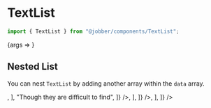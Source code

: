 
<Meta title="Components/TextList" component={TextList} />

# TextList

```ts
import { TextList } from "@jobber/components/TextList";
```

<Canvas>
  <Story
    name="TextList"
    args={{
      data: [
        "Your name",
        "Company name (if applicable)",
        "Phone number",
        "Email address",
        "Property address",
      ],
    }}
  >
    {args => <TextList {...args} />}
  </Story>
</Canvas>

<ArgsTable of={TextList} story="TextList" />

## Nested List

You can nest `TextList` by adding another array within the `data` array.

<Canvas>
  <TextList
    data={[
      "Strawberries",
      "Blueberries",
      "Mango",
      "Kiwi",
      [
        "Bananas",
        <TextList
          key="Bananas"
          data={[
            "Burro",
            [
              "Cavendish",
              <TextList
                key="Cavendish"
                data={[
                  "This is the familiar yellow banana sold in United States supermarkets.",
                  [
                    "There are also other sizes of Cavendish",
                    <TextList key="size" data={["Dwarf", "Giant"]} />,
                  ],
                  "Though they are difficult to find",
                ]}
              />,
            ],
          ]}
        />,
      ],
    ]}
  />
</Canvas>
